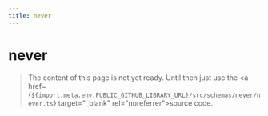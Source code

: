 ```yaml
---
title: never
---
```


# never

> The content of this page is not yet ready. Until then just use the <a href={`${import.meta.env.PUBLIC_GITHUB_LIBRARY_URL}/src/schemas/never/never.ts`} target="\_blank" rel="noreferrer">source code</a>.
